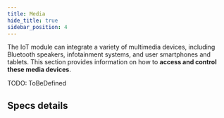 ```yaml
---
title: Media
hide_title: true
sidebar_position: 4
---
```


<!--
 FROM   @site/src/components/templates/PageSpecification
 VER    1.0.3
-->



<SpecificationTitle
  name={specs_group_name} />

<SpecificationHeader
  name={specs_group_name}
  pillars={specs_group_pillars} >

The IoT module can integrate a variety of multimedia devices, including
Bluetooth speakers, infotainment systems, and user smartphones and tablets. This
section provides information on how to <b>access and control these media
devices</b>.

</SpecificationHeader>

TODO: ToBeDefined

## Specs details

<SpecificationDetails
  name={specs_group_name}
  group_path={specs_group_path}
  pillars={specs_group_pillars} />
